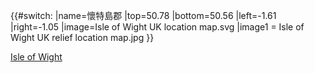 {{#switch:{{{1}}}
|name=懷特島郡
|top=50.78
|bottom=50.56
|left=-1.61
|right=-1.05
|image=Isle of Wight UK location map.svg
|image1 = Isle of Wight UK relief location map.jpg
}}<noinclude>
{{Location map/Info}}
{{Documentation}}
[[Category:英格蘭地理位置圖模板|Isle of Wight]]
</noinclude>